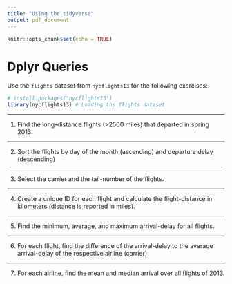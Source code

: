 ```yaml
---
title: "Using the tidyverse"
output: pdf_document
---
```


```r
knitr::opts_chunk$set(echo = TRUE)
```

# Dplyr Queries
Use the `flights` dataset from `nycflights13` for the following exercises:
```r
# install.packages("nycflights13")
library(nycflights13) # Loading the flights dataset
```

***

1. Find the long-distance flights (>2500 miles) that departed in spring 2013.

***

2. Sort the flights by day of the month (ascending) and departure delay (descending)

***

3. Select the carrier and the tail-number of the flights.

***

4. Create a unique ID for each flight and calculate the flight-distance in kilometers (distance is reported in miles).

***

5. Find the minimum, average, and maximum arrival-delay for all flights.

***

6. For each flight, find the difference of the arrival-delay to the average arrival-delay of the respective airline (carrier).

***

7. For each airline, find the mean and median arrival over all flights of 2013.
